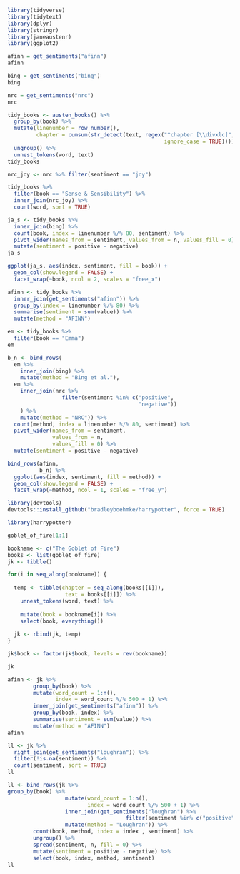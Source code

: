 ```R
library(tidyverse)
library(tidytext)
library(dplyr)
library(stringr)
library(janeaustenr)
library(ggplot2)
```

```r
afinn = get_sentiments("afinn")
afinn
```
```r
bing = get_sentiments("bing")
bing
```
```r
nrc = get_sentiments("nrc")
nrc
```

```r
tidy_books <- austen_books() %>%
  group_by(book) %>%
  mutate(linenumber = row_number(),
         chapter = cumsum(str_detect(text, regex("^chapter [\\divxlc]", 
                                                 ignore_case = TRUE)))) %>%
  ungroup() %>%
  unnest_tokens(word, text)
tidy_books
```

```r
nrc_joy <- nrc %>% filter(sentiment == "joy")

tidy_books %>%
  filter(book == "Sense & Sensibility") %>%
  inner_join(nrc_joy) %>%
  count(word, sort = TRUE)
```

```r
ja_s <- tidy_books %>%
  inner_join(bing) %>%
  count(book, index = linenumber %/% 80, sentiment) %>%
  pivot_wider(names_from = sentiment, values_from = n, values_fill = 0) %>% 
  mutate(sentiment = positive - negative)
ja_s
```
```r
ggplot(ja_s, aes(index, sentiment, fill = book)) +
  geom_col(show.legend = FALSE) +
  facet_wrap(~book, ncol = 2, scales = "free_x")
```

```r
afinn <- tidy_books %>% 
  inner_join(get_sentiments("afinn")) %>% 
  group_by(index = linenumber %/% 80) %>% 
  summarise(sentiment = sum(value)) %>% 
  mutate(method = "AFINN")
```
```r
em <- tidy_books %>% 
  filter(book == "Emma")
em
```
```r
b_n <- bind_rows(
  em %>% 
    inner_join(bing) %>%
    mutate(method = "Bing et al."),
  em %>% 
    inner_join(nrc %>% 
                 filter(sentiment %in% c("positive", 
                                         "negative"))
    ) %>%
    mutate(method = "NRC")) %>%
  count(method, index = linenumber %/% 80, sentiment) %>%
  pivot_wider(names_from = sentiment,
              values_from = n,
              values_fill = 0) %>% 
  mutate(sentiment = positive - negative)
```

```r
bind_rows(afinn, 
          b_n) %>%
  ggplot(aes(index, sentiment, fill = method)) +
  geom_col(show.legend = FALSE) +
  facet_wrap(~method, ncol = 1, scales = "free_y")
```

```r
library(devtools)
devtools::install_github("bradleyboehmke/harrypotter", force = TRUE)
```
```r
library(harrypotter)
```

```r
goblet_of_fire[1:1]
```

```r
bookname <- c("The Goblet of Fire")
books <- list(goblet_of_fire)
jk <- tibble()

for(i in seq_along(bookname)) {
  
  temp <- tibble(chapter = seq_along(books[[i]]),
                  text = books[[i]]) %>%
    unnest_tokens(word, text) %>%
    
    mutate(book = bookname[i]) %>%
    select(book, everything())
  
  jk <- rbind(jk, temp)
}

jk$book <- factor(jk$book, levels = rev(bookname))

jk
```

```r
afinn <- jk %>%
        group_by(book) %>% 
        mutate(word_count = 1:n(),
               index = word_count %/% 500 + 1) %>% 
        inner_join(get_sentiments("afinn")) %>%
        group_by(book, index) %>%
        summarise(sentiment = sum(value)) %>%
        mutate(method = "AFINN")
afinn
```

```r
ll <- jk %>%
  right_join(get_sentiments("loughran")) %>%
  filter(!is.na(sentiment)) %>%
  count(sentiment, sort = TRUE)
ll
```

```r
ll <- bind_rows(jk %>% 
group_by(book) %>% 
                  mutate(word_count = 1:n(),
                         index = word_count %/% 500 + 1) %>%
                  inner_join(get_sentiments("loughran") %>%
                                     filter(sentiment %in% c("positive", "negative"))) %>%
                  mutate(method = "Loughran")) %>%
        count(book, method, index = index , sentiment) %>%
        ungroup() %>%
        spread(sentiment, n, fill = 0) %>%
        mutate(sentiment = positive - negative) %>%
        select(book, index, method, sentiment)
ll
```
